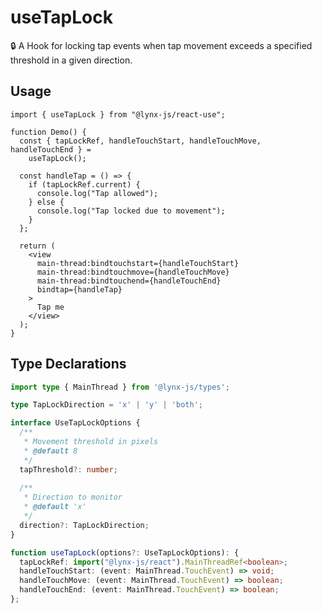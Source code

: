 # useTapLock

🔒 A Hook for locking tap events when tap movement exceeds a specified threshold in a given direction.

## Usage

```tsx
import { useTapLock } from "@lynx-js/react-use";

function Demo() {
  const { tapLockRef, handleTouchStart, handleTouchMove, handleTouchEnd } =
    useTapLock();

  const handleTap = () => {
    if (tapLockRef.current) {
      console.log("Tap allowed");
    } else {
      console.log("Tap locked due to movement");
    }
  };

  return (
    <view
      main-thread:bindtouchstart={handleTouchStart}
      main-thread:bindtouchmove={handleTouchMove}
      main-thread:bindtouchend={handleTouchEnd}
      bindtap={handleTap}
    >
      Tap me
    </view>
  );
}
```

## Type Declarations
```ts
import type { MainThread } from '@lynx-js/types';

type TapLockDirection = 'x' | 'y' | 'both';

interface UseTapLockOptions {
  /**
   * Movement threshold in pixels
   * @default 8
   */
  tapThreshold?: number;
  
  /**
   * Direction to monitor
   * @default 'x'
   */
  direction?: TapLockDirection;
}

function useTapLock(options?: UseTapLockOptions): {
  tapLockRef: import("@lynx-js/react").MainThreadRef<boolean>;
  handleTouchStart: (event: MainThread.TouchEvent) => void;
  handleTouchMove: (event: MainThread.TouchEvent) => boolean;
  handleTouchEnd: (event: MainThread.TouchEvent) => boolean;
};

```
